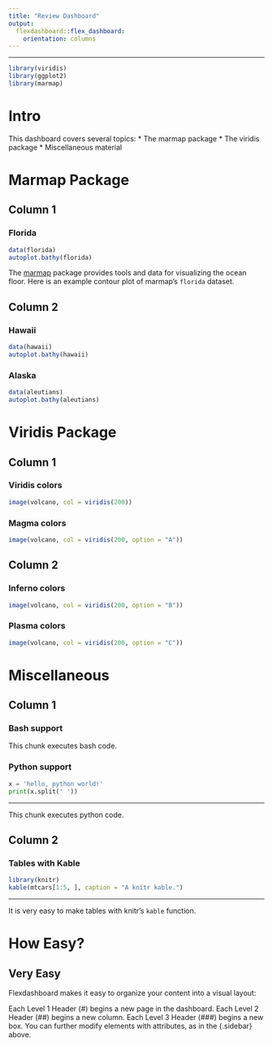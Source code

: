 ---
title: "Review Dashboard"
output: 
  flexdashboard::flex_dashboard:
    orientation: columns
---
---
```{r include = FALSE}
library(viridis)
library(ggplot2)
library(marmap)
```
# Intro {.sidebar}

This dashboard covers several topics:
* The marmap package
* The viridis package
* Miscellaneous material

# Marmap Package

## Column 1

### Florida

```{r echo = FALSE}
data(florida)
autoplot.bathy(florida)
```

The [marmap](https://cran.r-project.org/web/packages/marmap/index.html) package provides tools and data for visualizing the ocean floor. Here is an example contour plot of marmap's `florida` dataset.

## Column 2

### Hawaii

```{r echo = FALSE}
data(hawaii)
autoplot.bathy(hawaii)
```

### Alaska

```{r echo = FALSE}
data(aleutians)
autoplot.bathy(aleutians)
```


# Viridis Package

## Column 1

### Viridis colors

```{r fig.cap="Maunga Whao, Auckland, NZ"}
image(volcano, col = viridis(200))
```

### Magma colors

```{r fig.cap="Maunga Whao, Auckland, NZ"}
image(volcano, col = viridis(200, option = "A"))
```

## Column 2

### Inferno colors

```{r fig.cap="Maunga Whao, Auckland, NZ"}
image(volcano, col = viridis(200, option = "B"))
```

### Plasma colors

```{r fig.cap="Maunga Whao, Auckland, NZ"}
image(volcano, col = viridis(200, option = "C"))
```

# Miscellaneous

## Column 1 {data-width=300}

### Bash support



This chunk executes bash code.

### Python support

```{python}
x = 'hello, python world!'
print(x.split(' '))
```

***

This chunk executes python code.

## Column 2 {data-width=700}

### Tables with Kable 

```{r echo = FALSE, results = 'asis'}
library(knitr)
kable(mtcars[1:5, ], caption = "A knitr kable.")
```

***

It is very easy to make tables with knitr's `kable` function.

# How Easy? 
## Very Easy
Flexdashboard makes it easy to organize your content into a visual layout:

Each Level 1 Header (#) begins a new page in the dashboard.
Each Level 2 Header (##) begins a new column.
Each Level 3 Header (###) begins a new box.
You can further modify elements with attributes, as in the {.sidebar} above.
